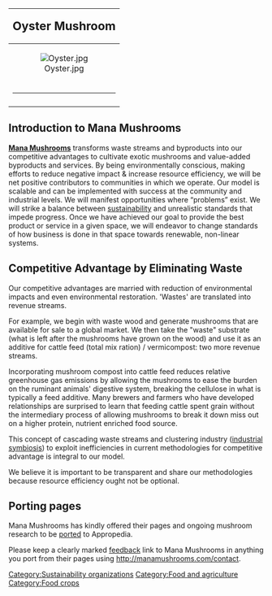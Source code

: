 <!--              **********     RIGHT BOX     **********     -->
{|style="border:1px solid #ffa508; background-color: #D0D0FF; margin-left:.1em; margin-top:2px; -moz-border-radius:15px;" align="right" width="240px"
!<big><big>Oyster Mushroom</big>
|-
|<center>[[Image:Oyster.jpg]]</center>
|-
|
----
|-
|

|} 


==Introduction to Mana Mushrooms==
'''[http://manamushrooms.com/ Mana Mushrooms]''' transforms waste streams and byproducts into our competitive advantages to cultivate exotic mushrooms and value-added byproducts and services. By being environmentally conscious, making efforts to reduce negative impact & increase resource efficiency, we will be net positive contributors to communities in which we operate. Our model is scalable and can be implemented with success at the community and industrial levels. We will manifest opportunities where “problems” exist. We will strike a balance between [[sustainability]] and unrealistic standards that impede progress. Once we have achieved our goal to provide the best product or service in a given space, we will endeavor to change standards of how business is done in that space towards renewable, non-linear systems.

==Competitive Advantage by Eliminating Waste==
Our competitive advantages are married with reduction of environmental impacts and even environmental restoration. 'Wastes' are translated into revenue streams.

For example, we begin with waste wood and generate mushrooms that are available for sale to a global market. We then take the "waste" substrate (what is left after the mushrooms have grown on the wood) and use it as an additive for cattle feed (total mix ration) / vermicompost: two more revenue streams.

Incorporating mushroom compost into cattle feed reduces relative greenhouse gas emissions by allowing the mushrooms to ease the burden on the ruminant animals' digestive system, breaking the cellulose in what is typically a feed additive. Many brewers and farmers who have developed relationships are surprised to learn that feeding cattle spent grain without the intermediary process of allowing mushrooms to break it down miss out on a higher protein, nutrient enriched food source.

This concept of cascading waste streams and clustering industry ([[industrial symbiosis]]) to exploit inefficiencies in current methodologies for competitive advantage is integral to our model.

We believe it is important to be transparent and share our methodologies because resource efficiency ought not be optional. 

==Porting pages==
Mana Mushrooms has kindly offered their pages and ongoing mushroom research to be [[Appropedia:Port pages|ported]] to Appropedia.  

Please keep a clearly marked [http://manamushrooms.com/contact feedback] link to Mana Mushrooms in anything you port from their pages using http://manamushrooms.com/contact.

[[Category:Sustainability organizations]]
[[Category:Food and agriculture]]
[[Category:Food crops]]